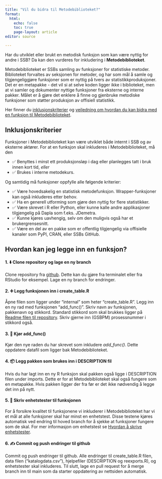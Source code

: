 ```yaml
---
title: "Vil du bidra til Metodebiblioteket?"
format:
  html:
    echo: false
    toc: true
    page-layout: article
editor: source

---
```


Har du utviklet eller brukt en metodisk funksjon som kan være nyttig for andre i SSB? Da kan den vurderes for inkludering i **Metodebiblioteket**. 

Metodebiblioteket er SSBs samling av funksjoner for statistiske metoder. Biblioteket forvaltes av seksjonen for metoder, og har som mål å samle og tilgjengeliggjøre funksjoner som er nyttig på tvers av statistikkproduksjoner. Det er en metapakke - det vil si at selve koden ligger ikke i biblioteket, men at vi samler og dokumenter nyttige funksjoner fra eksterne og interne pakker. Målet er å gjøre det enklere å finne og gjenbruke metodiske funksjoner som støtter produksjon av offisiell statistikk.

Her finner du [inklusjonskriterier](#sec-inklusjon) og [veiledning om hvordan du kan bidra med en funksjon til Metodebiblioteket](#sec-add). 

## Inklusjonskriterier {#sec-inklusjon}
Funksjoner i Metodebiblioteket kan være utviklet både internt i SSB og av eksterne aktører. For at en funksjon skal inkluderes i Metodebiblioteket, må den

- ✅ Benyttes i minst ett produksjonsløp i dag eller planlegges tatt i bruk innen kort tid, *eller*
- ✅ Brukes i interne metodekurs.

Og samtidig må funksjoner oppfylle alle følgende kriterier:

- ✅ Være hovedsakelig en statistisk metodefunksjon. Wrapper-funksjoner kan også inkluderes etter behov.
- ✅ Ha en generell utforming som gjøre den nyttig for flere statistikker. 
- ✅ Være skrevet i R eller Python, eller kunne kalle andre applikasjoner tilgjengelig på Dapla som f.eks. JDemetra.
- ✅ Kunne kjøres uavhengig, selv om den muligvis også har et brukergrensesnitt.
- ✅ Være en del av en pakke som er offentlig tilgjengelig via offisielle kanaler som PyPI, CRAN, eller SSBs GitHub.


## Hvordan kan jeg legge inn en funksjon? {#sec-add}

#### 1. ⬇️ **Clone repository og lage en ny branch**
Clone repository fra [github](https://github.com/statisticsnorway/metodebiblioteket). Dette kan du gjøre fra terminalet eller fra  RStudio for eksempel. Lage en ny branch for endringer. 

#### 2. ➕ **Legg funksjonen inn i create_table.R**
Åpne filen som ligger under "internal" som heter "create_table.R". Legg inn en ny rad med funksjonen "add_func()". Skriv navn av funksjonen, pakkenavn og stikkord. Standard stikkord som skal brukkes ligger på [Readme filen til repository](https://github.com/statisticsnorway/ssb-metodebiblioteket/blob/master/README.md#n%C3%B8kkelord). Skriv gjerne inn (GSBPM) prosessnummer i stikkord også.

#### 3. 🏃 **Kjør add_func()**
Kjør den nye raden du har skrevet som inkludere *add_func()*. Dette oppdatere datafil som ligger bak Metodebiblioteket.

#### 4. 📦 **Legg pakken som brukes inn i DESCRIPTION fil**
Hvis du har lagt inn en ny R funksjon skal pakken også ligge i DESCRIPTION filen under imports. Dette er for at Metodebiblioteket skal også fungere som en metapakke. Hvis pakken ligger der fra før er det ikke nødvendig å legge det inn på nytt.

#### 5. 🧪 **Skriv enhetstester til funksjonen**
For å forsikre kvalitet til funksjonene vi inkluderer i Metodebiblioteket har vi et mål at alle funksjoner skal har minst en enhetstest. Disse testene kjøres automatisk ved endring til hoved branch for å sjekke at funksjoner fungere som de skal. For mer informasjon om enhetstest se [Hvordan å skrive enhetstester](https://statisticsnorway.github.io/ssb-metodebiblioteket/enhetstester.html).

#### 6. ✍ **Commit og push endringer til github**
Commit og push endringer til github. Alle endringer til create_table.R filen, data filen ("katalogdata.csv"), hjelpefiler (DESCRIPTION og reexports.R), og enhetstester skal inkluderes. Til slutt, lage en pull request for å merge branch inn til main som da starter oppdatering av nettsiden automatisk.

